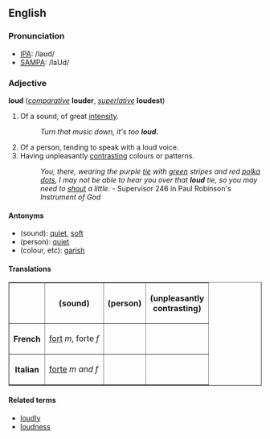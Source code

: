 ==English==
===Pronunciation===
*[[w:IPA|IPA]]: /laʊd/
*[[w:SAMPA|SAMPA]]: /laUd/

===Adjective===
'''loud''' (''[[comparative]]'' '''louder''', ''[[superlative]]'' '''loudest''')

#Of a sound, of great [[intensity]].
#:''Turn that music down, it's too '''loud.'''''
#Of a person, tending to speak with a loud voice.
#Having unpleasantly [[contrast]]ing colours or patterns.
#:''You, there, wearing the purple [[tie]] with [[green]] stripes and red [[polka dot]]s, I may not be able to hear you over that '''loud''' tie, so you may need to [[shout]] a little.'' - Supervisor 246 in Paul Robinson's ''Instrument of God''

====Antonyms====
*(sound): [[quiet]], [[soft]]
*(person): [[quiet]]
*(colour, etc): [[garish]]

====Translations====

<table border="1" align="center" cellpadding="5">
<tr><th>        <th> (sound) <th> (person) <th> (unpleasantly<br>contrasting) </tr>
<tr><th>French  <td> [[fort#French|fort]] ''m'', forte ''f'' <td>  <td>  </tr>
<tr><th>Italian <td> [[forte#Italian|forte]] ''m and f'' <td>  <td>  </tr>
</table>

====Related terms====
*[[loudly]]
*[[loudness]]